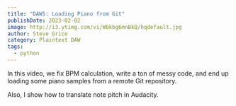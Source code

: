 ```yaml
---
title: "DAW5: Loading Piano from Git"
publishDate: 2023-02-02
image: http://i3.ytimg.com/vi/Wbkbg6mnBkQ/hqdefault.jpg
author: Steve Grice
category: Plaintext DAW
tags:
  - python
---
```


In this video, we fix BPM calculation, write a ton of messy code, and end up loading some piano samples from a remote Git repository.

Also, I show how to translate note pitch in Audacity.


<BlogYoutubeVideo videoId="Wbkbg6mnBkQ" />
